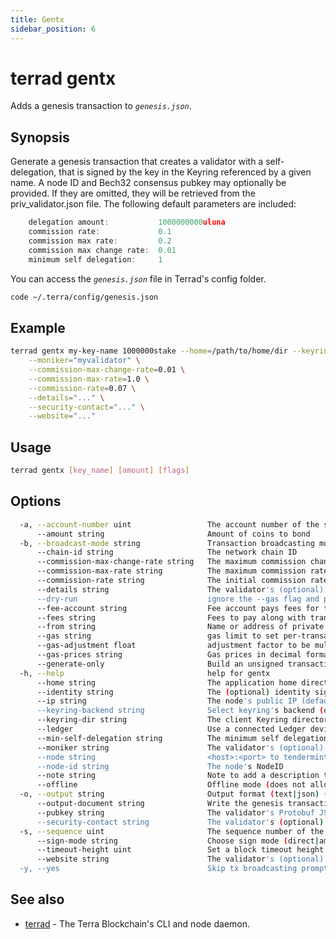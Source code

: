 ```yaml
---
title: Gentx
sidebar_position: 6
---
```


# terrad gentx

Adds a genesis transaction to _`genesis.json`_.

## Synopsis

Generate a genesis transaction that creates a validator with a self-delegation,
that is signed by the key in the Keyring referenced by a given name. A node ID and Bech32 consensus
pubkey may optionally be provided. If they are omitted, they will be retrieved from the priv_validator.json
file. The following default parameters are included:

```js priv_validator.json
	delegation amount:           1000000000uluna
	commission rate:             0.1
	commission max rate:         0.2
	commission max change rate:  0.01
	minimum self delegation:     1
```

You can access the _`genesis.json`_ file in Terrad's config folder.  

```sh Terrad
code ~/.terra/config/genesis.json
```

## Example

```sh Terrad
terrad gentx my-key-name 1000000stake --home=/path/to/home/dir --keyring-backend=os --chain-id=test-chain-1 \
    --moniker="myvalidator" \
    --commission-max-change-rate=0.01 \
    --commission-max-rate=1.0 \
    --commission-rate=0.07 \
    --details="..." \
    --security-contact="..." \
    --website="..."
```

## Usage

```sh Terrad
terrad gentx [key_name] [amount] [flags]
```

## Options

```sh Terrad
  -a, --account-number uint                 The account number of the signing account (offline mode only)
      --amount string                       Amount of coins to bond
  -b, --broadcast-mode string               Transaction broadcasting mode (sync|async|block) (default "sync")
      --chain-id string                     The network chain ID
      --commission-max-change-rate string   The maximum commission change rate percentage (per day)
      --commission-max-rate string          The maximum commission rate percentage
      --commission-rate string              The initial commission rate percentage
      --details string                      The validator's (optional) details
      --dry-run                             ignore the --gas flag and perform a simulation of a transaction, but don't broadcast it (when enabled, the local Keybase is not accessible)
      --fee-account string                  Fee account pays fees for the transaction instead of deducting from the signer
      --fees string                         Fees to pay along with transaction; eg: 10uluna
      --from string                         Name or address of private key with which to sign
      --gas string                          gas limit to set per-transaction; set to "auto" to calculate sufficient gas automatically (default 200000)
      --gas-adjustment float                adjustment factor to be multiplied against the estimate returned by the tx simulation; if the gas limit is set manually this flag is ignored  (default 1)
      --gas-prices string                   Gas prices in decimal format to determine the transaction fee (e.g. 0.1uluna)
      --generate-only                       Build an unsigned transaction and write it to STDOUT (when enabled, the local Keybase is not accessible)
  -h, --help                                help for gentx
      --home string                         The application home directory (default "/Users/.terra")
      --identity string                     The (optional) identity signature (ex. UPort or Keybase)
      --ip string                           The node's public IP (default "10.0.0.198")
      --keyring-backend string              Select keyring's backend (os|file|kwallet|pass|test|memory) (default "os")
      --keyring-dir string                  The client Keyring directory; if omitted, the default 'home' directory will be used
      --ledger                              Use a connected Ledger device
      --min-self-delegation string          The minimum self delegation required on the validator
      --moniker string                      The validator's (optional) moniker
      --node string                         <host>:<port> to tendermint rpc interface for this chain (default "tcp://localhost:26657")
      --node-id string                      The node's NodeID
      --note string                         Note to add a description to the transaction (previously --memo)
      --offline                             Offline mode (does not allow any online functionality
  -o, --output string                       Output format (text|json) (default "json")
      --output-document string              Write the genesis transaction JSON document to the given file instead of the default location
      --pubkey string                       The validator's Protobuf JSON encoded public key
      --security-contact string             The validator's (optional) security contact email
  -s, --sequence uint                       The sequence number of the signing account (offline mode only)
      --sign-mode string                    Choose sign mode (direct|amino-json), this is an advanced feature
      --timeout-height uint                 Set a block timeout height to prevent the tx from being committed past a certain height
      --website string                      The validator's (optional) website
  -y, --yes                                 Skip tx broadcasting prompt confirmation
```

## See also

* [terrad](./terrad.mdx)	 - The Terra Blockchain's CLI and node daemon. 


